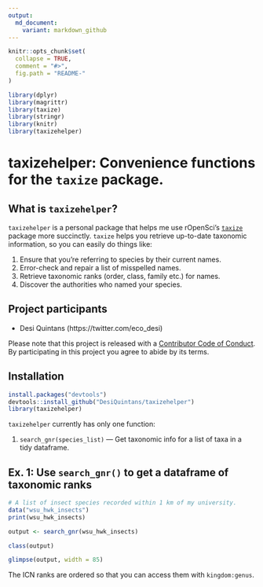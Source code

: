 ```yaml
---
output:
  md_document:
    variant: markdown_github
---
```


<!-- README.md is generated from README.Rmd. Please edit that file -->

```r
knitr::opts_chunk$set(
  collapse = TRUE,
  comment = "#>",
  fig.path = "README-"
)

library(dplyr)
library(magrittr)
library(taxize)
library(stringr)
library(knitr)
library(taxizehelper)
```

# taxizehelper: Convenience functions for the `taxize` package.

## What is `taxizehelper`?

`taxizehelper` is a personal package that helps me use rOpenSci's [`taxize`](https://ropensci.org/tutorials/taxize_tutorial/) package more succinctly. `taxize` helps you retrieve up-to-date taxonomic information, so you can easily do things like:

1. Ensure that you're referring to species by their current names.
2. Error-check and repair a list of misspelled names.
3. Retrieve taxonomic ranks (order, class, family etc.) for names.
4. Discover the authorities who named your species.


## Project participants

- Desi Quintans (https://twitter.com/eco_desi)

Please note that this project is released with a [Contributor Code of Conduct](CONDUCT.md). By participating in this project you agree to abide by its terms.


## Installation

```r
install.packages("devtools")
devtools::install_github("DesiQuintans/taxizehelper")
library(taxizehelper)
```

`taxizehelper` currently has only one function:

1. `search_gnr(species_list)` --- Get taxonomic info for a list of taxa in a tidy dataframe.

## Ex. 1: Use `search_gnr()` to get a dataframe of taxonomic ranks

```r
# A list of insect species recorded within 1 km of my university.
data("wsu_hwk_insects")
print(wsu_hwk_insects)

output <- search_gnr(wsu_hwk_insects) 

class(output) 

glimpse(output, width = 85)
```

The ICN ranks are ordered so that you can access them with `kingdom:genus`.

